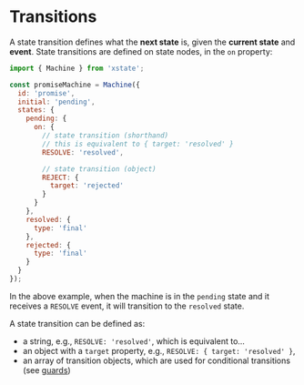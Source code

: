 # Transitions

A state transition defines what the **next state** is, given the **current state** and **event**. State transitions are defined on state nodes, in the `on` property:

```js
import { Machine } from 'xstate';

const promiseMachine = Machine({
  id: 'promise',
  initial: 'pending',
  states: {
    pending: {
      on: {
        // state transition (shorthand)
        // this is equivalent to { target: 'resolved' }
        RESOLVE: 'resolved',

        // state transition (object)
        REJECT: {
          target: 'rejected'
        }
      }
    },
    resolved: {
      type: 'final'
    },
    rejected: {
      type: 'final'
    }
  }
});
```

In the above example, when the machine is in the `pending` state and it receives a `RESOLVE` event, it will transition to the `resolved` state.

A state transition can be defined as:
- a string, e.g., `RESOLVE: 'resolved'`, which is equivalent to...
- an object with a `target` property, e.g., `RESOLVE: { target: 'resolved' }`,
- an array of transition objects, which are used for conditional transitions (see [guards](/guides/guards))
